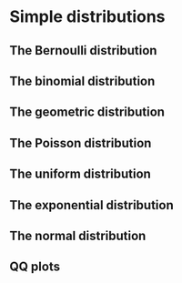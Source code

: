 # Simple distributions {#simple}

## The Bernoulli distribution

## The binomial distribution

## The geometric distribution

## The Poisson distribution

## The uniform distribution

## The exponential distribution

## The normal distribution {#normal}

## QQ plots